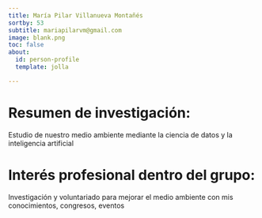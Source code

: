 ```yaml
---
title: María Pilar Villanueva Montañés
sortby: 53
subtitle: mariapilarvm@gmail.com
image: blank.png
toc: false
about: 
  id: person-profile
  template: jolla

---
```


:::{#person-profile}

# Resumen de investigación:
Estudio de nuestro medio ambiente mediante la ciencia de datos y la inteligencia artificial

#  Interés profesional dentro del grupo:
Investigación y voluntariado para mejorar el medio ambiente con mis conocimientos, congresos, eventos


 
:::

